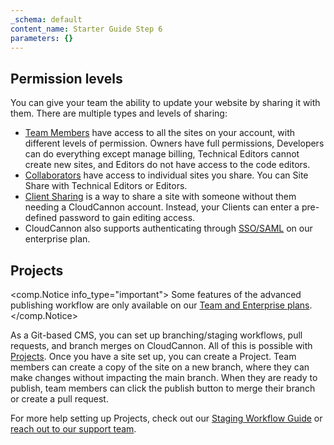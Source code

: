 ```yaml
---
_schema: default
content_name: Starter Guide Step 6
parameters: {}
---
```

## Permission levels

You can give your team the ability to update your website by sharing it with them. There are multiple types and levels of sharing:

* <a target="_blank" rel="noopener" href="https://cloudcannon.com/documentation/articles/managing-your-team-members/">Team Members</a> have access to all the sites on your account, with different levels of permission. Owners have full permissions, Developers can do everything except manage billing, Technical Editors cannot create new sites, and Editors do not have access to the code editors.
* <a target="_blank" rel="noopener" href="https://cloudcannon.com/documentation/articles/sharing-on-a-per-site-basis/">Collaborators</a> have access to individual sites you share. You can Site Share with Technical Editors or Editors.
* <a target="_blank" rel="noopener" href="https://cloudcannon.com/documentation/articles/giving-clients-access-to-update-a-site/">Client Sharing</a> is a way to share a site with someone without them needing a CloudCannon account. Instead, your Clients can enter a pre-defined password to gain editing access.
* CloudCannon also supports authenticating through <a target="_blank" rel="noopener" href="https://cloudcannon.com/documentation/articles/using-sso-to-create-team-accounts/">SSO/SAML</a> on our enterprise plan.

## Projects

<comp.Notice info_type="important">
  Some features of the advanced publishing workflow are only available on our <a rel="noopener noreferrer" href="https://cloudcannon.com/pricing/">Team and Enterprise plans</a>.
</comp.Notice>

As a Git-based CMS, you can set up branching/staging workflows, pull requests, and branch merges on CloudCannon. All of this is possible with <a target="_blank" rel="noopener" href="https://cloudcannon.com/documentation/articles/create-a-project/">Projects</a>. Once you have a site set up, you can create a Project. Team members can create a copy of the site on a new branch, where they can make changes without impacting the main branch. When they are ready to publish, team members can click the publish button to merge their branch or create a pull request.

For more help setting up Projects, check out our <a rel="noopener noreferrer" href="https://cloudcannon.com/documentation/guides/staging-workflow-guide/creating-a-project/">Staging Workflow Guide</a> or <a rel="noopener noreferrer" href="https://cloudcannon.com/documentation/support/">reach out to our support team</a>.